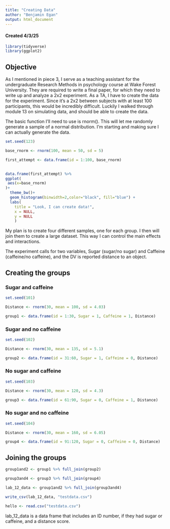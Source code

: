 ```yaml
---
title: "Creating Data"
author: "Benjamin Egan"
output: html_document
---
```


#### Created 4/3/25

```r

library(tidyverse) 
library(ggplot2)

```

## Objective

As I mentioned in piece 3, I serve as a teaching assistant for the undergraduate Research Methods in psychology course at Wake Forest University. They are required to write a final paper, for which they need to write up and analyze a 2x2 experiment. As a TA, I have to create the data for the experiment. Since it's a 2x2 between subjects with at least 100 participants, this would be incredibly difficult. Luckily I walked through module 13 on simulating data, and should be able to create the data.

The basic function I'll need to use is rnorm(). This will let me randomly generate a sample of a normal distribution. I'm starting and making sure I can actually generate the data.


```r

set.seed(123)

base_rnorm <- rnorm(100, mean = 50, sd = 5)

first_attempt <- data.frame(id = 1:100, base_rnorm)

                                      
data.frame(first_attempt) %>%
ggplot(
 aes(x=base_rnorm)
)+
  theme_bw()+
  geom_histogram(binwidth=2,color="black", fill="blue") +
  labs(
    title = "Look, I can create data!",
    x = NULL, 
    y = NULL
    )

```

My plan is to create four different samples, one for each group. I then will join them to create a large dataset. This way I can control the main effects and interactions.

The experiment calls for two variables, Sugar (sugar/no sugar) and Caffeine (caffeine/no caffeine), and the DV is reported distance to an object.

## Creating the groups

### Sugar and caffeine
```r

set.seed(101)

Distance <- rnorm(30, mean = 100, sd = 4.03)

group1 <- data.frame(id = 1:30, Sugar = 1, Caffeine = 1, Distance)


```

### Sugar and no caffeine
```r

set.seed(102)

Distance <- rnorm(30, mean = 135, sd = 5.1)

group2 <- data.frame(id = 31:60, Sugar = 1, Caffeine = 0, Distance)

```

### No sugar and caffeine
```r

set.seed(103)

Distance <- rnorm(30, mean = 120, sd = 4.3)

group3 <- data.frame(id = 61:90, Sugar = 0, Caffeine = 1, Distance)


```


### No sugar and no caffeine
```r

set.seed(104)

Distance <- rnorm(30, mean = 160, sd = 6.05)

group4 <- data.frame(id = 91:120, Sugar = 0, Caffeine = 0, Distance)

```

## Joining the groups

```r

group1and2 <- group1 %>% full_join(group2)

group3and4 <- group3 %>% full_join(group4)

lab_12_data <- group1and2 %>% full_join(group3and4)

write_csv(lab_12_data, "testdata.csv")

hello <- read.csv("testdata.csv")

```

lab_12_data is a data frame that includes an ID number, if they had sugar or caffeine, and a distance score.

```r



```

